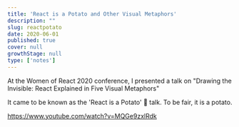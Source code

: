 ```yaml
---
title: 'React is a Potato and Other Visual Metaphors'
description: ""
slug: reactpotato
date: 2020-06-01
published: true
cover: null
growthStage: null
type: ['notes']
---
```


At the Women of React 2020 conference, I presented a talk on "Drawing the Invisible: React Explained in Five Visual Metaphors"

It came to be known as the 'React is a Potato' <span>🥔</span> talk. To be fair, it is a potato.

https://www.youtube.com/watch?v=MQGe9zxlRdk
